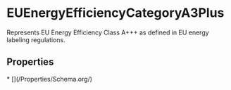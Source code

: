   
# EUEnergyEfficiencyCategoryA3Plus

Represents EU Energy Efficiency Class A+++ as defined in EU energy labeling regulations.

## Properties

<Grid>
* [](/Properties/Schema.org/)
</Grid>


